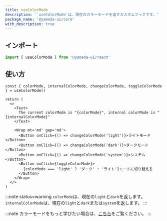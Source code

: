 ```yaml
---
title: useColorMode
description: '`useColorMode`は、現在のカラーモードを返すカスタムフックです。'
package_name: '@yamada-ui/core'
with_description: true
---
```


## インポート

```ts
import { useColorMode } from '@yamada-ui/react'
```

## 使い方

```tsx functional=true
const { colorMode, internalColorMode, changeColorMode, toggleColorMode } = useColorMode()

return (
  <>
    <Text>
      The current colorMode is "{colorMode}", internal colorMode is "{internalColorMode}"
    </Text>

    <Wrap mt='md' gap='md'>
      <Button onClick={() => changeColorMode('light')}>ライトモード</Button>
      <Button onClick={() => changeColorMode('dark')}>ダークモード</Button>
      <Button onClick={() => changeColorMode('system')}>システム</Button>
      <Button onClick={toggleColorMode}>
        {colorMode === 'light' ? 'ダーク' : 'ライト'}モードに切り替える
      </Button>
    </Wrap>
  </>
)
```

:::note status=warning
`colorMode`は、現在の`light`と`dark`を返します。
`internalColorMode`は、現在の`light`と`dark`または`system`を返します。
:::

:::note
カラーモードをもっと学びたい場合は、[こちら](/styled-system/color-mode)をご覧ください。
:::
